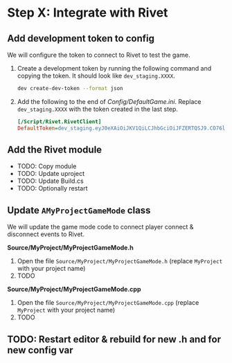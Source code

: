 # Step X: Integrate with Rivet

## Add development token to config

We will configure the token to connect to Rivet to test the game.

1. Create a development token by running the following command and copying the token. It should look like `dev_staging.XXXX`.

   ```bash
   dev create-dev-token --format json
   ```

2. Add the following to the end of _Config/DefaultGame.ini_. Replace `dev_staging.XXXX` with the token created in the last step.

   ```ini Config/DefaultGame.ini
   [/Script/Rivet.RivetClient]
   DefaultToken=dev_staging.eyJ0eXAiOiJKV1QiLCJhbGciOiJFZERTQSJ9.CO76lo6IMhDuotLQkjEaEgoQAOPi6KuOTSKaEMiTCG64biIvQi0KEgoQtkjZQtL2StG7W6zJNmv03hoJMTI3LjAuMC4xIgwKB2RlZmF1bHQQ4Tw.M7WTktRJQOAV-W8VuMMF6nPiRmAxqnO4yPBccOrJbWz8DEh1LSbQoreKThPDR0TF2KV3OHltlrBwCdV_9BYjCA
   ```

## Add the Rivet module

- TODO: Copy module
- TODO: Update uproject
- TODO: Update Build.cs
- TODO: Optionally restart

## Update `AMyProjectGameMode` class

We will update the game mode code to connect player connect & disconnect events to Rivet.

**Source/MyProject/MyProjectGameMode.h**

1. Open the file `Source/MyProject/MyProjectGameMode.h` (replace `MyProject` with your project name)
2. TODO

**Source/MyProject/MyProjectGameMode.cpp**

1. Open the file `Source/MyProject/MyProjectGameMode.cpp` (replace `MyProject` with your project name)
2. TODO


## TODO: Restart editor & rebuild for new .h and for new config var


